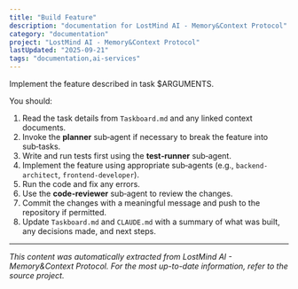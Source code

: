 ```yaml
---
title: "Build Feature"
description: "documentation for LostMind AI - Memory&Context Protocol"
category: "documentation"
project: "LostMind AI - Memory&Context Protocol"
lastUpdated: "2025-09-21"
tags: "documentation,ai-services"
---
```


Implement the feature described in task $ARGUMENTS.

You should:
1. Read the task details from `Taskboard.md` and any linked context documents.
2. Invoke the **planner** sub‑agent if necessary to break the feature into sub‑tasks.
3. Write and run tests first using the **test‑runner** sub‑agent.
4. Implement the feature using appropriate sub‑agents (e.g., `backend-architect`, `frontend-developer`).
5. Run the code and fix any errors.
6. Use the **code‑reviewer** sub‑agent to review the changes.
7. Commit the changes with a meaningful message and push to the repository if permitted.
8. Update `Taskboard.md` and `CLAUDE.md` with a summary of what was built, any decisions made, and next steps.

---
*This content was automatically extracted from LostMind AI - Memory&Context Protocol. For the most up-to-date information, refer to the source project.*

